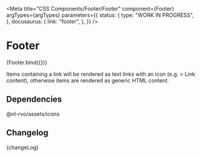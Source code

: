
<Meta
  title="CSS Components/Footer/Footer"
  component={Footer}
  argTypes={argTypes}
  parameters={{
    status: {
      type: "WORK IN PROGRESS",
    },
    docusaurus: {
      link: "footer",
    },
  }}
/>

# Footer

<Canvas>
  <Story name="Footer" args={defaultArgs}>
    {Footer.bind({})}
  </Story>
</Canvas>

<ArgsTable story="Footer" />

Items containing a link will be rendered as text links with an icon (e.g. > Link content), otherwise items are rendered as generic HTML content.

## Dependencies

@nl-rvo/assets/icons

## Changelog

<Description>{changeLog}</Description>
